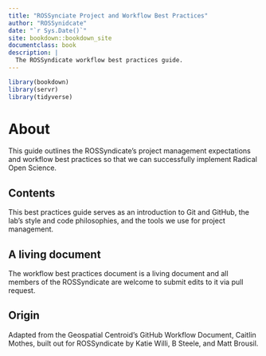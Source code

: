 ```yaml
---
title: "ROSSynciate Project and Workflow Best Practices"
author: "ROSSynidcate"
date: "`r Sys.Date()`"
site: bookdown::bookdown_site
documentclass: book
description: |
  The ROSSyndicate workflow best practices guide.
---
```


```r
library(bookdown)
library(servr)
library(tidyverse)
```

# About

This guide outlines the ROSSyndicate's project management expectations and workflow best practices so that we can successfully implement Radical Open Science.

## Contents

This best practices guide serves as an introduction to Git and GitHub, the lab's style and code philosophies, and the tools we use for project management.

## A living document

The workflow best practices document is a living document and all members of the ROSSyndicate are welcome to submit edits to it via pull request.

## Origin

Adapted from the Geospatial Centroid's GitHub Workflow Document, Caitlin Mothes, built out for ROSSyndicate by Katie Willi, B Steele, and Matt Brousil.
